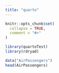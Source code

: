 ```yaml
---
title: "quarto"
---
```


```r
knitr::opts_chunk$set(
  collapse = TRUE,
  comment = "#>"
)
```

```r
library(quartoTest)
library(rdryad)
```

```r
data("AirPassengers")
head(AirPassengers)
```
